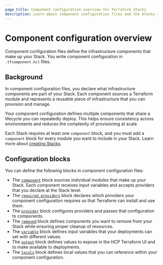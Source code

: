 ```yaml
---
page_title: Component configuration overview for Terraform Stacks
description: Learn about component configuration files and the blocks you can define to configure your components in a Stack.
---
```


# Component configuration overview

Component configuration files define the infrastructure components that make up your Stack. You write component configuration in `.tfcomponent.hcl` files.

## Background

In component configuration files, you declare what infrastructure components are part of your Stack. Each component sources a Terraform module and represents a reusable piece of infrastructure that you can provision and manage.

Your component configuration defines multiple components that share a lifecycle you can repeatedly deploy. This helps ensure consistency across environments and reduces the complexity of provisioning at scale.

Each Stack requires at least one `component` block, and you must add a `component` block for every module you want to include in your Stack. Learn more about [creating Stacks](/terraform/language/stacks/create).

## Configuration blocks

You can define the following blocks in component configuration files:

- The [`component`](/terraform/language/block/stack/configuration/component) block sources individual modules that make up your Stack. Each component receives input variables and accepts providers that you declare at the Stack level.
- The [`required_providers`](/terraform/language/block/stack/configuration/required_providers) block declares which providers your component configuration requires so that Terraform can install and use them.
- The [`provider`](/terraform/language/block/stack/configuration/provider) block configures providers and passes that configuration to components.
- The [`removed`](/terraform/language/block/stack/configuration/removed) block defines components you want to remove from your Stack while ensuring proper cleanup of resources.
- The [`variable`](/terraform/language/block/stack/configuration/variable) block defines input variables that your deployments can set with different values.
- The [`output`](/terraform/language/block/stack/configuration/output) block defines values to expose in the HCP Terraform UI and to make available to deployments.
- The [`locals`](/terraform/language/block/locals) block defines local values that you can reference within your component configuration.
